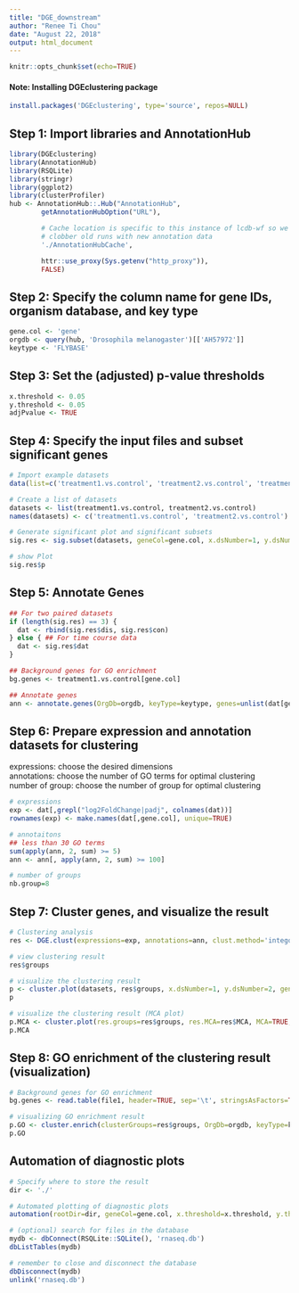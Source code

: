 ```yaml
---
title: "DGE_downstream"
author: "Renee Ti Chou"
date: "August 22, 2018"
output: html_document
---
```


```r
knitr::opts_chunk$set(echo=TRUE)
```

#### Note: Installing DGEclustering package
```r
install.packages('DGEclustering', type='source', repos=NULL)
```


## Step 1: Import libraries and AnnotationHub
```r
library(DGEclustering)
library(AnnotationHub)
library(RSQLite)
library(stringr)
library(ggplot2)
library(clusterProfiler)
hub <- AnnotationHub::.Hub("AnnotationHub",
        getAnnotationHubOption("URL"),

        # Cache location is specific to this instance of lcdb-wf so we don't
        # clobber old runs with new annotation data
        './AnnotationHubCache',

        httr::use_proxy(Sys.getenv("http_proxy")),
        FALSE)
```


## Step 2: Specify the column name for gene IDs, organism database, and key type
```r
gene.col <- 'gene'
orgdb <- query(hub, 'Drosophila melanogaster')[['AH57972']]
keytype <- 'FLYBASE'
```


## Step 3: Set the (adjusted) p-value thresholds
```r
x.threshold <- 0.05
y.threshold <- 0.05
adjPvalue <- TRUE
```


## Step 4: Specify the input files and subset significant genes
```r
# Import example datasets
data(list=c('treatment1.vs.control', 'treatment2.vs.control', 'treatment3.vs.control'))

# Create a list of datasets
datasets <- list(treatment1.vs.control, treatment2.vs.control)
names(datasets) <- c('treatment1.vs.control', 'treatment2.vs.control')

# Generate significant plot and significant subsets
sig.res <- sig.subset(datasets, geneCol=gene.col, x.dsNumber=1, y.dsNumber=2, x.threshold=x.threshold, y.threshold=y.threshold, adjPvalue=adjPvalue)

# show Plot
sig.res$p
```


## Step 5: Annotate Genes
```r
## For two paired datasets
if (length(sig.res) == 3) {
  dat <- rbind(sig.res$dis, sig.res$con)
} else { ## For time course data
  dat <- sig.res$dat
}

## Background genes for GO enrichment
bg.genes <- treatment1.vs.control[gene.col]

## Annotate genes
ann <- annotate.genes(OrgDb=orgdb, keyType=keytype, genes=unlist(dat[gene.col]), GOEnrichment=FALSE, BgGenes=bg.genes)
```


## Step 6: Prepare expression and annotation datasets for clustering
expressions: choose the desired dimensions <br> 
annotations: choose the number of GO terms for optimal clustering <br> 
number of group: choose the number of group for optimal clustering <br> 
```r
# expressions
exp <- dat[,grepl("log2FoldChange|padj", colnames(dat))]
rownames(exp) <- make.names(dat[,gene.col], unique=TRUE)

# annotaitons
## less than 30 GO terms
sum(apply(ann, 2, sum) >= 5)
ann <- ann[, apply(ann, 2, sum) >= 100]

# number of groups
nb.group=8
```


## Step 7: Cluster genes, and visualize the result
```r
# Clustering analysis
res <- DGE.clust(expressions=exp, annotations=ann, clust.method='intego', nb.group=nb.group)

# view clustering result
res$groups

# visualize the clustering result
p <- cluster.plot(datasets, res$groups, x.dsNumber=1, y.dsNumber=2, geneCol=gene.col, adjPvalue=adjPvalue, color='brg')
p

# visualize the clustering result (MCA plot)
p.MCA <- cluster.plot(res.groups=res$groups, res.MCA=res$MCA, MCA=TRUE, geneCol=gene.col, adjPvalue=adjPvalue, color='brg')
p.MCA
```


## Step 8: GO enrichment of the clustering result (visualization)
```r
# Background genes for GO enrichment
bg.genes <- read.table(file1, header=TRUE, sep='\t', stringsAsFactors=TRUE)[gene.col]

# visualizing GO enrichment result
p.GO <- cluster.enrich(clusterGroups=res$groups, OrgDb=orgdb, keyType=keytype, BgGenes=bg.genes, ont='BP', top=10)
p.GO
```


## Automation of diagnostic plots
```r
# Specify where to store the result
dir <- './'

# Automated plotting of diagnostic plots
automation(rootDir=dir, geneCol=gene.col, x.threshold=x.threshold, y.threshold=y.threshold, adjPvalue=adjPvalue, qqPlot=TRUE, fishPlot=TRUE, scatterPlot=TRUE)

# (optional) search for files in the database
mydb <- dbConnect(RSQLite::SQLite(), 'rnaseq.db')
dbListTables(mydb)

# remember to close and disconnect the database
dbDisconnect(mydb)
unlink('rnaseq.db')
```
